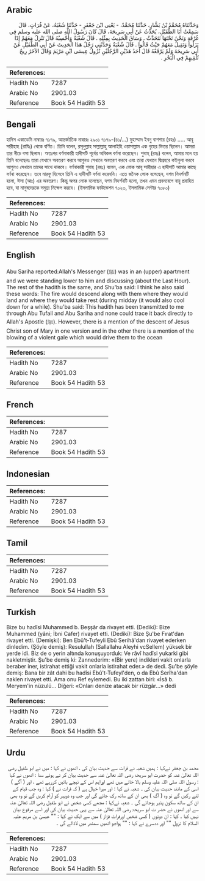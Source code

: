 ## Arabic


<div dir="rtl" lang="ar" style={{fontSize:'larger',backgroundColor:'#f8f9fa',padding:20}}>
وَحَدَّثَنَاهُ مُحَمَّدُ بْنُ بَشَّارٍ، حَدَّثَنَا مُحَمَّدٌ، - يَعْنِي ابْنَ جَعْفَرٍ - حَدَّثَنَا شُعْبَةُ، عَنْ فُرَاتٍ، قَالَ سَمِعْتُ أَبَا الطُّفَيْلِ، يُحَدِّثُ عَنْ أَبِي سَرِيحَةَ، قَالَ كَانَ رَسُولُ اللَّهِ صلى الله عليه وسلم فِي غُرْفَةٍ وَنَحْنُ تَحْتَهَا نَتَحَدَّثُ ‏.‏ وَسَاقَ الْحَدِيثَ بِمِثْلِهِ ‏.‏ قَالَ شُعْبَةُ وَأَحْسِبُهُ قَالَ تَنْزِلُ مَعَهُمْ إِذَا نَزَلُوا وَتَقِيلُ مَعَهُمْ حَيْثُ قَالُوا ‏.‏ قَالَ شُعْبَةُ وَحَدَّثَنِي رَجُلٌ هَذَا الْحَدِيثَ عَنْ أَبِي الطُّفَيْلِ عَنْ أَبِي سَرِيحَةَ وَلَمْ يَرْفَعْهُ قَالَ أَحَدُ هَذَيْنِ الرَّجُلَيْنِ نُزُولُ عِيسَى ابْنِ مَرْيَمَ وَقَالَ الآخَرُ رِيحٌ تُلْقِيهِمْ فِي الْبَحْرِ ‏.‏
</div>
<div style={{backgroundColor:'#f8f9fa',padding:20, marginBottom: 10}}><table> <thead> <tr> <th>References:</th> <th></th> </tr> </thead> <tbody><tr><td>Hadith No</td><td>7287</td></tr><tr><td>Arabic No</td><td>2901.03</td></tr><tr><td>Reference</td><td>Book 54 Hadith 53</td></tr></tbody></table></div>

## Bengali


<div dir="ltr" lang="bn" style={{fontSize:'larger',backgroundColor:'#f8f9fa',padding:20}}>
হাদিস একাডেমি নাম্বারঃ ৭১৭৯, আন্তর্জাতিক নাম্বারঃ ২৯০১ ৭১৭৯-(৪১/…) মুহাম্মাদ ইবনু বাশশার (রহঃ) ..... আবূ সারীহাহ (রাযিঃ) থেকে বর্ণিত। তিনি বলেন, রসূলুল্লাহ সাল্লাল্লাহু আলাইহি ওয়াসাল্লাম এক গৃহের ভিতর ছিলেন। আমরা তার নীচে বসা ছিলাম। অতঃপর বর্ণনাকারী হাদীসটি পূর্বের অবিকল বর্ণনা করেছেন। শুবাহ্ (রহঃ) বলেন, আমার মনে হয় তিনি বলেছেনঃ তারা যেখানে অবতরণ করবে আগুনও সেখানে অবতরণ করবে এবং তারা যেখানে দ্বিপ্রহরে কইলুলা করবে আগুনও সেখানে তাদের সাথে থাকবে। বর্ণনাকারী শুবাহ (রহঃ) বলেন, এক লোক আবূ সারীহার এ হাদীসটি আমার কাছে বর্ণনা করেছেন। তবে মারফু হিসেবে তিনি এ হাদীসটি বর্ণনা করেননি। এতে জনৈক লোক বলেছেন, দশম নিদর্শনটি হলো, ঈসা (আঃ) এর অবতরণ। কিন্তু অপর লোক বলেছেন, দশম নিদর্শনটি হলো, তখন এমন প্রবলবেগে বায়ু প্রবাহিত হবে, যা মানুষদেরকে সমুদ্রে নিক্ষেপ করবে। (ইসলামিক ফাউন্ডেশন ৭০২৩, ইসলামিক সেন্টার ৭০৮০)
</div>
<div style={{backgroundColor:'#f8f9fa',padding:20, marginBottom: 10}}><table> <thead> <tr> <th>References:</th> <th></th> </tr> </thead> <tbody><tr><td>Hadith No</td><td>7287</td></tr><tr><td>Arabic No</td><td>2901.03</td></tr><tr><td>Reference</td><td>Book 54 Hadith 53</td></tr></tbody></table></div>

## English


<div dir="ltr" lang="en" style={{fontSize:'larger',backgroundColor:'#f8f9fa',padding:20}}>
Abu Sariha reported:Allah's Messenger (ﷺ) was in an (upper) apartment and we were standing lower to him and discussing (about the Last Hour). The rest of the hadith is the same, and Shu'ba said: I think he also said these words: The fire would descend along with them where they would land and where they would take rest (during midday (it would also cool down for a while). Shu'ba said: This hadith has been transmitted to me through Abu Tufail and Abu Sariha and none could trace it back directly to Allah's Apostle (ﷺ). However, there is a mention of the descent of Jesus Christ son of Mary in one version and in the other there is a mention of the blowing of a violent gale which would drive them to the ocean
</div>
<div style={{backgroundColor:'#f8f9fa',padding:20, marginBottom: 10}}><table> <thead> <tr> <th>References:</th> <th></th> </tr> </thead> <tbody><tr><td>Hadith No</td><td>7287</td></tr><tr><td>Arabic No</td><td>2901.03</td></tr><tr><td>Reference</td><td>Book 54 Hadith 53</td></tr></tbody></table></div>

## French


<div dir="ltr" lang="fr" style={{fontSize:'larger',backgroundColor:'#f8f9fa',padding:20}}>

</div>
<div style={{backgroundColor:'#f8f9fa',padding:20, marginBottom: 10}}><table> <thead> <tr> <th>References:</th> <th></th> </tr> </thead> <tbody><tr><td>Hadith No</td><td>7287</td></tr><tr><td>Arabic No</td><td>2901.03</td></tr><tr><td>Reference</td><td>Book 54 Hadith 53</td></tr></tbody></table></div>

## Indonesian


<div dir="ltr" lang="id" style={{fontSize:'larger',backgroundColor:'#f8f9fa',padding:20}}>

</div>
<div style={{backgroundColor:'#f8f9fa',padding:20, marginBottom: 10}}><table> <thead> <tr> <th>References:</th> <th></th> </tr> </thead> <tbody><tr><td>Hadith No</td><td>7287</td></tr><tr><td>Arabic No</td><td>2901.03</td></tr><tr><td>Reference</td><td>Book 54 Hadith 53</td></tr></tbody></table></div>

## Tamil


<div dir="ltr" lang="ta" style={{fontSize:'larger',backgroundColor:'#f8f9fa',padding:20}}>

</div>
<div style={{backgroundColor:'#f8f9fa',padding:20, marginBottom: 10}}><table> <thead> <tr> <th>References:</th> <th></th> </tr> </thead> <tbody><tr><td>Hadith No</td><td>7287</td></tr><tr><td>Arabic No</td><td>2901.03</td></tr><tr><td>Reference</td><td>Book 54 Hadith 53</td></tr></tbody></table></div>

## Turkish


<div dir="ltr" lang="tr" style={{fontSize:'larger',backgroundColor:'#f8f9fa',padding:20}}>
Bize bu hadîsi Muhammed b. Beşşâr da rivayet etti. (Dediki): Bize Muhammed (yâni; İbni Cafer) rivayet etti. (Dediki): Bize Şu'be Fırat'dan rivayet etti. (Demişki): Ben Ebû't-Tufeyli Ebû Serihâ'dan rivayet ederken dinledim. (Şöyle demiş): Resulullah (Sallallahu Aleyhi vcSellem) yüksek bir yerde idi. Biz de o yerin altında konuşuyorduk: Ve râvî hadîsi yukarki gibi nakletmiştir. Şu'be demiş ki: Zannederim: «(Bir yere) indikleri vakit onlarla beraber iner, istirahat ettiği vakit onlarla istirahat eder.» de dedi. Şu'be şöyle demiş: Bana bir zât dahi bu hadîsi Ebû't-Tufeyl'den, o da Ebû Serîha'dan naklen rivayet etti. Ama onu Ref eylemedi. Bu iki zattan biri: «İsâ b. Meryem'in nüzulü... Diğeri: «Onları denize atacak bir rüzgâr...» dedi
</div>
<div style={{backgroundColor:'#f8f9fa',padding:20, marginBottom: 10}}><table> <thead> <tr> <th>References:</th> <th></th> </tr> </thead> <tbody><tr><td>Hadith No</td><td>7287</td></tr><tr><td>Arabic No</td><td>2901.03</td></tr><tr><td>Reference</td><td>Book 54 Hadith 53</td></tr></tbody></table></div>

## Urdu


<div dir="rtl" lang="ur" style={{fontSize:'larger',backgroundColor:'#f8f9fa',padding:20}}>
محمد بن جعفر نےکہا : ہمیں شعبہ نے فرات سے حدیث بیان کی ، انھوں نے کہا : میں نے ابو طفیل رضی اللہ تعالیٰ عنہ کو حضرت ابو سریحۃ رضی اللہ تعالیٰ عنہ سے حدیث بیان کر تے ہوئے سنا : انھوں نے کہا : رسول اللہ صلی اللہ علیہ وسلم بالا خانے میں تھے اوراہم اس کے نیچے باتیں کررہے تھے ، اور ( آگے ) اسی کے مانند حدیث بیان کی ۔ شعبہ نے کہا : اور میرا خیال ہے ( کہ فرات نے ) کہا : وہ جب قیام کے لئے رکیں گے تو وہ ( آگ ) بھی ان کے ساتھ رک جائے گی اور جب وہ دوپہر کو آرام کریں گے تو وہ بھی ان کے ساتھ سکون پذیر ہوجائے گی ۔ شعبہ نےکہا : مجھے کسی شخص نے ابو طفیل رضی اللہ تعالیٰ عنہ سے اور انھوں نے حضر ت ابو سریحۃ رضی اللہ تعالیٰ عنہ سے یہی حدیث بیان کی اور اسے مرفوع بیان نہیں کیا ۔ کہا : ان دونوں ( کسی شخص اورفرات قزاز ) میں سے ایک نے کہا : "" عیسیٰ بن مریم علیہ السلام کا نزول "" اور ددسرے نے کہا : "" ہواجو انھیں سمندر میں لاڈالے گی ۔
</div>
<div style={{backgroundColor:'#f8f9fa',padding:20, marginBottom: 10}}><table> <thead> <tr> <th>References:</th> <th></th> </tr> </thead> <tbody><tr><td>Hadith No</td><td>7287</td></tr><tr><td>Arabic No</td><td>2901.03</td></tr><tr><td>Reference</td><td>Book 54 Hadith 53</td></tr></tbody></table></div>